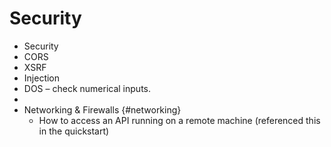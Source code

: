 
# Security {#security}
    
  
  - Security
   - CORS
   - XSRF
   - Injection
   - DOS -- check numerical inputs.
 - 
 - Networking & Firewalls {#networking} 
   - How to access an API running on a remote machine (referenced this in the quickstart)
